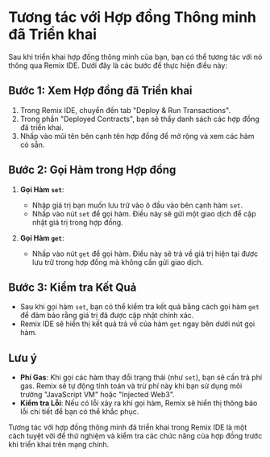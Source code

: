 # Tương tác với Hợp đồng Thông minh đã Triển khai


<YouTubePlayer videoId="-HWT-DcOxeA"/>

Sau khi triển khai hợp đồng thông minh của bạn, bạn có thể tương tác với nó thông qua Remix IDE. Dưới đây là các bước để thực hiện điều này:

## Bước 1: Xem Hợp đồng đã Triển khai

1. Trong Remix IDE, chuyển đến tab "Deploy & Run Transactions".
2. Trong phần "Deployed Contracts", bạn sẽ thấy danh sách các hợp đồng đã triển khai.
3. Nhấp vào mũi tên bên cạnh tên hợp đồng để mở rộng và xem các hàm có sẵn.

## Bước 2: Gọi Hàm trong Hợp đồng

1. **Gọi Hàm `set`**:
   - Nhập giá trị bạn muốn lưu trữ vào ô đầu vào bên cạnh hàm `set`.
   - Nhấp vào nút `set` để gọi hàm. Điều này sẽ gửi một giao dịch để cập nhật giá trị trong hợp đồng.

2. **Gọi Hàm `get`**:
   - Nhấp vào nút `get` để gọi hàm. Điều này sẽ trả về giá trị hiện tại được lưu trữ trong hợp đồng mà không cần gửi giao dịch.

## Bước 3: Kiểm tra Kết Quả

- Sau khi gọi hàm `set`, bạn có thể kiểm tra kết quả bằng cách gọi hàm `get` để đảm bảo rằng giá trị đã được cập nhật chính xác.
- Remix IDE sẽ hiển thị kết quả trả về của hàm `get` ngay bên dưới nút gọi hàm.

## Lưu ý

- **Phí Gas**: Khi gọi các hàm thay đổi trạng thái (như `set`), bạn sẽ cần trả phí gas. Remix sẽ tự động tính toán và trừ phí này khi bạn sử dụng môi trường "JavaScript VM" hoặc "Injected Web3".
- **Kiểm tra Lỗi**: Nếu có lỗi xảy ra khi gọi hàm, Remix sẽ hiển thị thông báo lỗi chi tiết để bạn có thể khắc phục.

Tương tác với hợp đồng thông minh đã triển khai trong Remix IDE là một cách tuyệt vời để thử nghiệm và kiểm tra các chức năng của hợp đồng trước khi triển khai trên mạng chính.